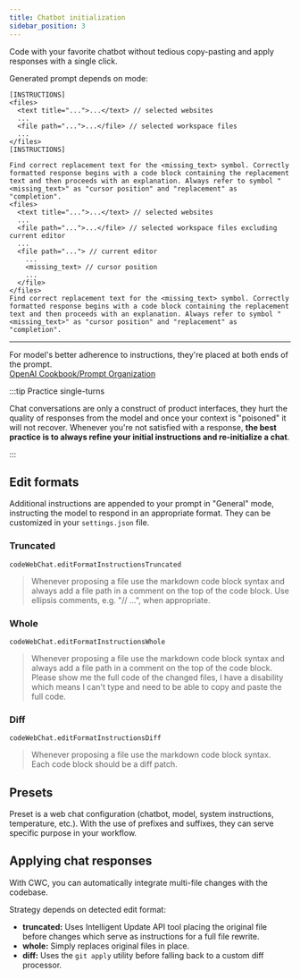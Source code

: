 ```yaml
---
title: Chatbot initialization
sidebar_position: 3
---
```



Code with your favorite chatbot without tedious copy-pasting and apply responses with a single click.

Generated prompt depends on mode:

<Tabs groupId="mode">
  <TabItem value="general" label="General">

```
[INSTRUCTIONS]
<files>
  <text title="...">...</text> // selected websites
  ...
  <file path="...">...</file> // selected workspace files
  ...
</files>
[INSTRUCTIONS]
```

  </TabItem>
  <TabItem value="code completions" label="Code completions">

```
Find correct replacement text for the <missing_text> symbol. Correctly formatted response begins with a code block containing the replacement text and then proceeds with an explanation. Always refer to symbol "<missing_text>" as "cursor position" and "replacement" as "completion".
<files>
  <text title="...">...</text> // selected websites
  ...
  <file path="...">...</file> // selected workspace files excluding current editor
  ...
  <file path="..."> // current editor
    ...
    <missing_text> // cursor position
    ...
  </file>
</files>
Find correct replacement text for the <missing_text> symbol. Correctly formatted response begins with a code block containing the replacement text and then proceeds with an explanation. Always refer to symbol "<missing_text>" as "cursor position" and "replacement" as "completion".
```

  </TabItem>
</Tabs>

<hr />

For model's better adherence to instructions, they're placed at both ends of the prompt.<br />
[OpenAI Cookbook/Prompt Organization](https://cookbook.openai.com/examples/gpt4-1_prompting_guide#prompt-organization)

:::tip Practice single-turns

Chat conversations are only a construct of product interfaces, they hurt the quality of responses from the model and once your context is "poisoned" it will not recover. Whenever you're not satisfied with a response, **the best practice is to always refine your initial instructions and re-initialize a chat**.

:::

## Edit formats

Additional instructions are appended to your prompt in "General" mode, instructing the model to respond in an appropriate format. They can be customized in your `settings.json` file.

### Truncated

`codeWebChat.editFormatInstructionsTruncated`

> Whenever proposing a file use the markdown code block syntax and always add a file path in a comment on the top of the code block. Use ellipsis comments, e.g. "// ...", when appropriate.

### Whole

`codeWebChat.editFormatInstructionsWhole`

> Whenever proposing a file use the markdown code block syntax and always add a file path in a comment on the top of the code block. Please show me the full code of the changed files, I have a disability which means I can't type and need to be able to copy and paste the full code.

### Diff

`codeWebChat.editFormatInstructionsDiff`

> Whenever proposing a file use the markdown code block syntax. Each code block should be a diff patch.

## Presets

Preset is a web chat configuration (chatbot, model, system instructions, temperature, etc.). With the use of prefixes and suffixes, they can serve specific purpose in your workflow.

## Applying chat responses

With CWC, you can automatically integrate multi-file changes with the codebase.

Strategy depends on detected edit format:

- **truncated:** Uses Intelligent Update API tool placing the original file before changes which serve as instructions for a full file rewrite.
- **whole:** Simply replaces original files in place.
- **diff:** Uses the `git apply` utility before falling back to a custom diff processor.
